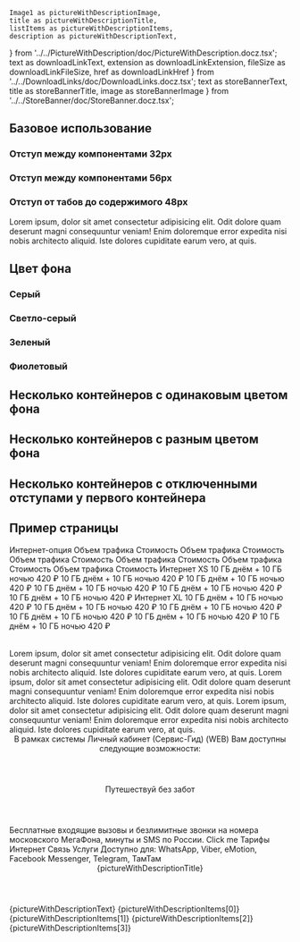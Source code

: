     Image1 as pictureWithDescriptionImage,
    title as pictureWithDescriptionTitle,
    listItems as pictureWithDescriptionItems,
    description as pictureWithDescriptionText,
} from '../../PictureWithDescription/doc/PictureWithDescription.docz.tsx';
    text as downloadLinkText,
    extension as downloadLinkExtension,
    fileSize as downloadLinkFileSize,
    href as downloadLinkHref
} from '../../DownloadLinks/doc/DownloadLinks.docz.tsx';
    text as storeBannerText,
    title as storeBannerTitle,
    image as storeBannerImage
} from '../../StoreBanner/doc/StoreBanner.docz.tsx';

## Базовое использование

### Отступ между компонентами 32px

<Playground>
    <Container>
        <TitleDescriptionBox
            title="Интернет"
            description="При подключении тарифа на вашем счёте должна быть сумма, достаточная для списания абонентской платы за месяц и дополнительных услуг, указанных в заявке."
            align="center"
        />
        <ButtonLinkBox
            buttonTitle="Кнопка"
            buttonUrl="#"
            align="center"
        />
    </Container>
</Playground>

### Отступ между компонентами 56px

<Playground>
    <Container >
        <TitleDescriptionBox
            title="Интернет"
            description="При подключении тарифа на вашем счёте должна быть сумма, достаточная для списания абонентской платы за месяц и дополнительных услуг, указанных в заявке."
            align="center"
        />
        <BenefitsIcons
            items={benefitsIconsContent}
            iconPosition="center-top"
        />
    </Container>
</Playground>

### Отступ от табов до содержимого 48px

<Playground>
    <Container>
        <TabsBox>
            <TabBox title="Таб 1">
                <BenefitsPictures
                    items={threeItemsBenefitsPictures}
                />
            </TabBox>
            <TabBox title="Таб 2">
                <BenefitsIcons
                    items={benefitsIconsContent}
                    iconPosition="center-top"
                />
                <AccordionBox title="Accordion title" hCenterAlignWide>
                    <Paragraph>
                        Lorem ipsum, dolor sit amet consectetur adipisicing elit. Odit dolore quam deserunt magni consequuntur veniam!
                        Enim doloremque error expedita nisi nobis architecto aliquid. Iste dolores cupiditate earum vero, at quis.
                    </Paragraph>
                </AccordionBox>
            </TabBox>
        </TabsBox>
        <ButtonLinkBox
            buttonTitle="Кнопка"
            buttonUrl="#"
            align="center"
        />
    </Container>
</Playground>


## Цвет фона

### Серый

<Playground>
    <Container backgroundColor="gray">
        <TitleDescriptionBox
            title="Интернет"
            description="При подключении тарифа на вашем счёте должна быть сумма, достаточная для списания абонентской платы за месяц и дополнительных услуг, указанных в заявке."
            align="center"
        />
    </Container>
</Playground>

### Светло-серый

<Playground>
    <Container backgroundColor="light-gray">
        <TitleDescriptionBox
            title="Интернет"
            description="При подключении тарифа на вашем счёте должна быть сумма, достаточная для списания абонентской платы за месяц и дополнительных услуг, указанных в заявке."
            align="center"
        />
    </Container>
</Playground>

### Зеленый

<Playground>
    <Container backgroundColor="green">
        <TitleDescriptionBox
            title="Интернет"
            description="При подключении тарифа на вашем счёте должна быть сумма, достаточная для списания абонентской платы за месяц и дополнительных услуг, указанных в заявке."
            align="center"
        />
    </Container>
</Playground>

### Фиолетовый

<Playground>
    <Container backgroundColor="purple">
        <TitleDescriptionBox
            title="Интернет"
            description="При подключении тарифа на вашем счёте должна быть сумма, достаточная для списания абонентской платы за месяц и дополнительных услуг, указанных в заявке."
            align="center"
            textColor="white"
        />
    </Container>
</Playground>

## Несколько контейнеров с одинаковым цветом фона

<Playground>
    <Container>
        <TitleDescriptionBox
            title="Интернет"
            description="При подключении тарифа на вашем счёте должна быть сумма, достаточная для списания абонентской платы за месяц и дополнительных услуг, указанных в заявке."
            align="center"
        />
        <ButtonLinkBox
            buttonTitle="Кнопка"
            buttonUrl="#"
            align="center"
        />
    </Container>
    <Container>
        <TitleDescriptionBox
            title="Интернет"
            description="При подключении тарифа на вашем счёте должна быть сумма, достаточная для списания абонентской платы за месяц и дополнительных услуг, указанных в заявке."
            align="center"
        />
        <BenefitsIcons
            items={benefitsIconsContent}
            iconPosition="center-top"
        />
    </Container>
</Playground>

## Несколько контейнеров с разным цветом фона

<Playground>
    <Container>
        <TitleDescriptionBox
            title="Интернет"
            description="При подключении тарифа на вашем счёте должна быть сумма, достаточная для списания абонентской платы за месяц и дополнительных услуг, указанных в заявке."
            align="center"
        />
        <ButtonLinkBox
            buttonTitle="Кнопка"
            buttonUrl="#"
            align="center"
        />
    </Container>
    <Container backgroundColor="gray">
        <TitleDescriptionBox
            title="Интернет"
            description="При подключении тарифа на вашем счёте должна быть сумма, достаточная для списания абонентской платы за месяц и дополнительных услуг, указанных в заявке."
            align="center"
        />
        <BenefitsIcons
            items={benefitsIconsContent}
            iconPosition="center-top"
        />
    </Container>
</Playground>

## Несколько контейнеров с отключенными отступами у первого контейнера

<Playground>
    <Container disablePaddingTop={true} disablePaddingBottom={true}>
        <TitleDescriptionBox
            title="Интернет"
            description="При подключении тарифа на вашем счёте должна быть сумма, достаточная для списания абонентской платы за месяц и дополнительных услуг, указанных в заявке."
            align="center"
        />
        <ButtonLinkBox
            buttonTitle="Кнопка"
            buttonUrl="#"
            align="center"
        />
    </Container>
    <Container>
        <TitleDescriptionBox
            title="Интернет"
            description="При подключении тарифа на вашем счёте должна быть сумма, достаточная для списания абонентской платы за месяц и дополнительных услуг, указанных в заявке."
            align="center"
        />
        <BenefitsIcons
            items={benefitsIconsContent}
            iconPosition="center-top"
        />
    </Container>
</Playground>

## Пример страницы
<Playground>
    <Container>
        <VideoBanner videoType='video' videoSrc={videoBannerVideo} imageMobile={videoBannerImage} imageTablet={videoBannerImage} />
    </Container>
    <Container>
        <TitleDescriptionBox
            title="Интернет"
            description="При подключении тарифа на вашем счёте должна быть сумма, достаточная для списания абонентской платы за месяц и дополнительных услуг, указанных в заявке."
            align="center"
        />
        <BenefitsIcons
            items={benefitsIconsContent}
            iconPosition="center-top"
        />
        <BenefitsPictures
            items={threeItemsBenefitsPictures}
        />
        <CardsBox>
            <Card title={cardTitle} text={cardText} button={cardButton} link={cardLink} imageSrc={cardImg} />
            <Card title={cardTitle} text={cardText} button={cardButton} link={cardLink} imageSrc={cardImg} />
        </CardsBox>
        <CarouselBox>
            <Card title={cardTitle} text={cardText} />
            <Card title={cardTitle} text={cardText} />
            <Card title={cardTitle} text={cardText} />
            <Card title={cardTitle} text={cardText} />
            <Card title={cardTitle} text={cardText} />
            <Card title={cardTitle} text={cardText} />
        </CarouselBox>
        <VideoBlock
            content={videoBlockContent}
            videoSrc={video}
        />
        <TabsBox>
            <TabBox title="Таб 1">
                <BenefitsPictures
                    items={threeItemsBenefitsPictures}
                />
            </TabBox>
            <TabBox title="Таб 2">
                <BenefitsPictures
                    align="center"
                    items={twoItemsBenefitsPictures}
                />
            </TabBox>
        </TabsBox>
    </Container>
    <Container>
        <Partners items={partnersContent} />
        <Instructions title="Как подписаться" instructionItems={instructionsItems} />
        <Property items={[{title: ['Интернет не на все сервисы'], description: [{value: ['Boom, Yandex.Музыка, Zvooq, ВКонтакте Музыка']}] }]}/>
        <Property items={[{title: ['Интернет не на все сервисы'], description: [{value: ['Boom, Yandex.Музыка, Zvooq, ВКонтакте Музыка']}] }]}/>
        <Table fixColumn>
            <TableRow head>
                <TableCell>Интернет-опция</TableCell>
                <TableCell>Объем трафика</TableCell>
                <TableCell>Стоимость</TableCell>
                <TableCell>Объем трафика</TableCell>
                <TableCell>Стоимость</TableCell>
                <TableCell>Объем трафика</TableCell>
                <TableCell>Стоимость</TableCell>
                <TableCell>Объем трафика</TableCell>
                <TableCell>Стоимость</TableCell>
                <TableCell>Объем трафика</TableCell>
                <TableCell>Стоимость</TableCell>
                <TableCell>Объем трафика</TableCell>
                <TableCell>Стоимость</TableCell>
            </TableRow>
            <TableRow>
                <TableCell>Интернет XS</TableCell>
                <TableCell>10 ГБ днём + 10 ГБ ночью</TableCell>
                <TableCell>420 ₽</TableCell>
                <TableCell>10 ГБ днём + 10 ГБ ночью</TableCell>
                <TableCell>420 ₽</TableCell>
                <TableCell>10 ГБ днём + 10 ГБ ночью</TableCell>
                <TableCell>420 ₽</TableCell>
                <TableCell>10 ГБ днём + 10 ГБ ночью</TableCell>
                <TableCell>420 ₽</TableCell>
                <TableCell>10 ГБ днём + 10 ГБ ночью</TableCell>
                <TableCell>420 ₽</TableCell>
                <TableCell>10 ГБ днём + 10 ГБ ночью</TableCell>
                <TableCell>420 ₽</TableCell>
            </TableRow>
            <TableRow>
                <TableCell>Интернет XL</TableCell>
                <TableCell>10 ГБ днём + 10 ГБ ночью</TableCell>
                <TableCell>420 ₽</TableCell>
                <TableCell>10 ГБ днём + 10 ГБ ночью</TableCell>
                <TableCell>420 ₽</TableCell>
                <TableCell>10 ГБ днём + 10 ГБ ночью</TableCell>
                <TableCell>420 ₽</TableCell>
                <TableCell>10 ГБ днём + 10 ГБ ночью</TableCell>
                <TableCell>420 ₽</TableCell>
                <TableCell>10 ГБ днём + 10 ГБ ночью</TableCell>
                <TableCell>420 ₽</TableCell>
                <TableCell>10 ГБ днём + 10 ГБ ночью</TableCell>
                <TableCell>420 ₽</TableCell>
            </TableRow>
        </Table>
        <AccordionBox title="Accordion title" hCenterAlignWide>
            <Paragraph>
                Lorem ipsum, dolor sit amet consectetur adipisicing elit. Odit dolore quam deserunt magni consequuntur veniam!
                Enim doloremque error expedita nisi nobis architecto aliquid. Iste dolores cupiditate earum vero, at quis.
            </Paragraph>
        </AccordionBox>
        <AccordionBox title="Accordion title" hCenterAlignWide>
            <Paragraph>
                Lorem ipsum, dolor sit amet consectetur adipisicing elit. Odit dolore quam deserunt magni consequuntur veniam!
                Enim doloremque error expedita nisi nobis architecto aliquid. Iste dolores cupiditate earum vero, at quis.
            </Paragraph>
        </AccordionBox>
        <AccordionBox title="Accordion title" hCenterAlignWide>
            <Paragraph>
                Lorem ipsum, dolor sit amet consectetur adipisicing elit. Odit dolore quam deserunt magni consequuntur veniam!
                Enim doloremque error expedita nisi nobis architecto aliquid. Iste dolores cupiditate earum vero, at quis.
            </Paragraph>
        </AccordionBox>
        <ButtonLinkBox
            buttonTitle="Кнопка"
            buttonUrl="#"
            linkTitle="Ссылка"
            linkUrl="#"
            align="center"
        />
    </Container>
    <Container>
        <TextBox>
            <Header as="h3" margin>В рамках системы Личный кабинет (Сервис-Гид) (WEB) Вам доступны следующие возможности:</Header>
            <Header as="h5" margin>Путешествуй без забот</Header>
            <Paragraph>
                Бесплатные входящие вызовы и безлимитные звонки на номера московского МегаФона, минуты и SMS по России.
                <Link href="https://megafon.ru">Click me</Link>
            </Paragraph>
            <List>
                <ListItem>Тарифы</ListItem>
                <ListItem>Интернет</ListItem>
                <ListItem>Связь</ListItem>
                <ListItem>Услуги</ListItem>
            </List>
            <Paragraph size="small">
                Доступно для: WhatsApp, Viber, eMotion, Facebook Messenger, Telegram, ТамТам
            </Paragraph>
        </TextBox>
        <PictureWithDescription pictureUrl={pictureWithDescriptionImage}>
            <Header as='h3' margin>{pictureWithDescriptionTitle}</Header>
            <Paragraph>{pictureWithDescriptionText}</Paragraph>
            <List>
                <ListItem>{pictureWithDescriptionItems[0]}</ListItem>
                <ListItem>{pictureWithDescriptionItems[1]}</ListItem>
                <ListItem>{pictureWithDescriptionItems[2]}</ListItem>
                <ListItem>{pictureWithDescriptionItems[3]}</ListItem>
            </List>
        </PictureWithDescription>
        <DownloadLinks>
            <DownloadLink href={downloadLinkHref} text={downloadLinkText} extension={downloadLinkExtension} fileSize={downloadLinkFileSize} />
            <DownloadLink href={downloadLinkHref} text={downloadLinkText} extension={downloadLinkExtension} fileSize={downloadLinkFileSize} />
            <DownloadLink href={downloadLinkHref} text={downloadLinkText} extension={downloadLinkExtension} fileSize={downloadLinkFileSize} />
            <DownloadLink href={downloadLinkHref} text={downloadLinkText} extension={downloadLinkExtension} fileSize={downloadLinkFileSize} />
        </DownloadLinks>
    </Container>
    <Container>
        <StoreBanner
            title={storeBannerTitle}
            text={storeBannerText}
            linkApple="#"
            linkGoogle="#"
            imageSrc={storeBannerImage}
            deviceMask="android"
        />
    </Container>
    <Container>
        <ButtonBanner
            title="Сложность с выбором тарифа?"
            text="Наши консультанты помогут подобрать нужный тариф и ответят на все интересующие вас вопросы."
            buttonText="Заказать консультацию"
        />
    </Container>
    <Container>
        <Steps title='Как подписаться'>
            <StepsItem index={1} text="Авторизуйтесь на сайте сервиса <a href=#>special.megafon.ru</a>, перейдите в магазин и добавьте покупки в корзину" />
            <StepsItem index={2} text="Выберите любой тариф из линейки <b>«Включайся!»</b>, которым хотите пользоваться со скидкой 50% на абонентскую плату." />
            <StepsItem index={3} text="Оформите заказ и оплатите его удобным способом: онлайн или при получении" />
            <StepsItem index={4} text="Позвоните первому свободному врачу или запишитесь на онлайн-консультацию к конкретному специалисту" />
            <StepsItem index={5} text="Позвоните первому свободному врачу или запишитесь на онлайн-консультацию к конкретному специалисту" />
        </Steps>
    </Container>
</Playground>
